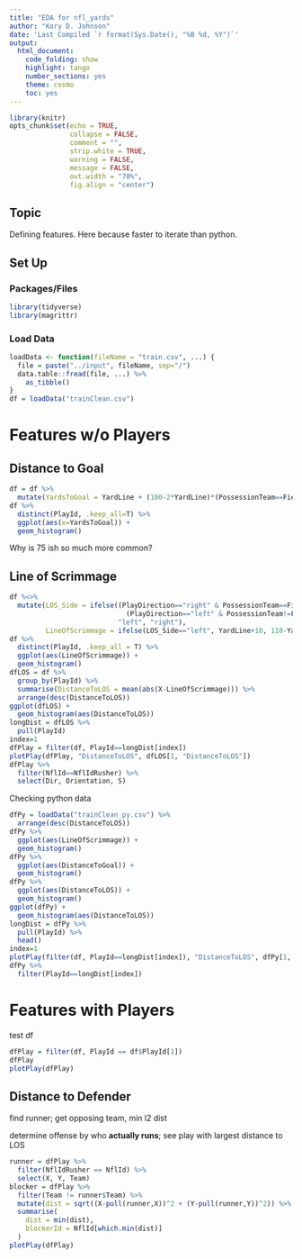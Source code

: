 ```yaml
---
title: "EDA for nfl_yards"
author: "Kory D. Johnson"
date: 'Last Compiled `r format(Sys.Date(), "%B %d, %Y")`'
output:
  html_document:
    code_folding: show
    highlight: tango
    number_sections: yes
    theme: cosmo
    toc: yes
---
```


```r
library(knitr)
opts_chunk$set(echo = TRUE,
               collapse = FALSE,
               comment = "",
               strip.white = TRUE,
               warning = FALSE,
               message = FALSE,
               out.width = "70%",
               fig.align = "center")
```

## Topic

Defining features. Here because faster to iterate than python.

## Set Up  {.tabset .tabset-fade}

### Packages/Files {-}

```r
library(tidyverse)
library(magrittr)
```

### Load Data {-}

```r
loadData <- function(fileName = "train.csv", ...) {
  file = paste("../input", fileName, sep="/")
  data.table::fread(file, ...) %>% 
    as_tibble()
}
df = loadData("trainClean.csv")
```

# Features w/o Players

## Distance to Goal

```r
df = df %>% 
  mutate(YardsToGoal = YardLine + (100-2*YardLine)*(PossessionTeam==FieldPosition))
df %>% 
  distinct(PlayId, .keep_all=T) %>% 
  ggplot(aes(x=YardsToGoal)) +
  geom_histogram()
```

Why is 75 ish so much more common?

## Line of Scrimmage
```r
df %<>% 
  mutate(LOS_Side = ifelse((PlayDirection=="right" & PossessionTeam==FieldPosition) |
                             (PlayDirection=="left" & PossessionTeam!=FieldPosition),
                           "left", "right"),
         LineOfScrimmage = ifelse(LOS_Side=="left", YardLine+10, 110-YardLine))
df %>% 
  distinct(PlayId, .keep_all = T) %>% 
  ggplot(aes(LineOfScrimmage)) +
  geom_histogram()
dfLOS = df %>% 
  group_by(PlayId) %>% 
  summarise(DistanceToLOS = mean(abs(X-LineOfScrimmage))) %>% 
  arrange(desc(DistanceToLOS))
ggplot(dfLOS) +
  geom_histogram(aes(DistanceToLOS))
longDist = dfLOS %>% 
  pull(PlayId)
index=1
dfPlay = filter(df, PlayId==longDist[index])
plotPlay(dfPlay, "DistanceToLOS", dfLOS[1, "DistanceToLOS"])
dfPlay %>% 
  filter(NflId==NflIdRusher) %>% 
  select(Dir, Orientation, S)
```

Checking python data
```r
dfPy = loadData("trainClean_py.csv") %>% 
  arrange(desc(DistanceToLOS))
dfPy %>% 
  ggplot(aes(LineOfScrimmage)) +
  geom_histogram()
dfPy %>% 
  ggplot(aes(DistanceToGoal)) +
  geom_histogram()
dfPy %>% 
  ggplot(aes(DistanceToLOS)) +
  geom_histogram()
ggplot(dfPy) +
  geom_histogram(aes(DistanceToLOS))
longDist = dfPy %>% 
  pull(PlayId) %>% 
  head()
index=1
plotPlay(filter(df, PlayId==longDist[index]), "DistanceToLOS", dfPy[1, "DistanceToLOS"])
dfPy %>% 
  filter(PlayId==longDist[index])
```

# Features with Players

test df
```r
dfPlay = filter(df, PlayId == df$PlayId[1])
dfPlay
plotPlay(dfPlay)
```

## Distance to Defender

find runner; get opposing team, min l2 dist

determine offense by who **actually runs**; see play with largest distance to LOS

```r
runner = dfPlay %>% 
  filter(NflIdRusher == NflId) %>% 
  select(X, Y, Team)
blocker = dfPlay %>% 
  filter(Team != runner$Team) %>% 
  mutate(dist = sqrt((X-pull(runner,X))^2 + (Y-pull(runner,Y))^2)) %>% 
  summarise(
    dist = min(dist),
    blockerId = NflId[which.min(dist)]
  )
plotPlay(dfPlay)

```


